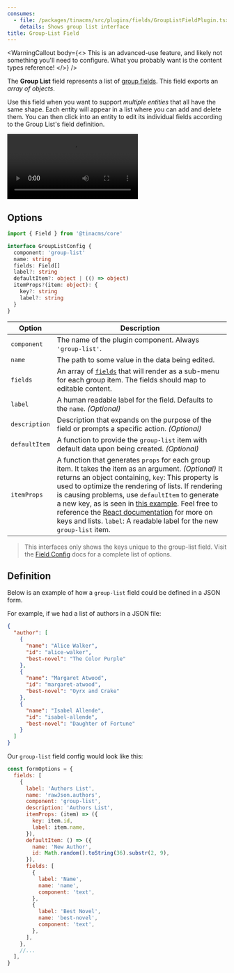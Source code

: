```yaml
---
consumes:
  - file: /packages/tinacms/src/plugins/fields/GroupListFieldPlugin.tsx
    details: Shows group list interface
title: Group-List Field
---
```


<WarningCallout
  body={<>
    This is an advanced-use feature, and likely not something you'll need to configure. What you probably want is the content types reference!
  </>}
/>

The **Group List** field represents a list of [group fields](/docs/reference/toolkit/fields/group). This field exports an *array of objects*.

Use this field when you want to support *multiple entities* that all have the same shape. Each entity will appear in a list where you can add and delete them. You can then click into an entity to edit its individual fields according to the Group List's field definition.

![tinacms-group-list-gif](/gif/group-list.webm)

## Options

```typescript
import { Field } from '@tinacms/core'

interface GroupListConfig {
  component: 'group-list'
  name: string
  fields: Field[]
  label?: string
  defaultItem?: object | (() => object)
  itemProps?(item: object): {
    key?: string
    label?: string
  }
}
```

| Option        | Description                                                                                                                                                                                                                                                                                                                                                                                                                                                                                                                                                                   |
| ------------- | ----------------------------------------------------------------------------------------------------------------------------------------------------------------------------------------------------------------------------------------------------------------------------------------------------------------------------------------------------------------------------------------------------------------------------------------------------------------------------------------------------------------------------------------------------------------------------- |
| `component`   | The name of the plugin component. Always `'group-list'`.                                                                                                                                                                                                                                                                                                                                                                                                                                                                                                                      |
| `name`        | The path to some value in the data being edited.                                                                                                                                                                                                                                                                                                                                                                                                                                                                                                                              |
| `fields`      | An array of [`fields`](/docs/extending-tina/custom-field-components/#default-field-plugins) that will render as a sub-menu for each group item. The fields should map to editable content.                                                                                                                                                                                                                                                                                                                                                                                    |
| `label`       | A human readable label for the field. Defaults to the `name`. *(Optional)*                                                                                                                                                                                                                                                                                                                                                                                                                                                                                                    |
| `description` | Description that expands on the purpose of the field or prompts a specific action. *(Optional)*                                                                                                                                                                                                                                                                                                                                                                                                                                                                               |
| `defaultItem` | A function to provide the `group-list` item with default data upon being created. *(Optional)*                                                                                                                                                                                                                                                                                                                                                                                                                                                                                |
| `itemProps`   | A function that generates `props` for each group item. It takes the item as an argument. *(Optional)* It returns an object containing, `key`: This property is used to optimize the rendering of lists. If rendering is causing problems, use `defaultItem` to generate a new key, as is seen in [this example](http://tinacms.org/docs/reference/toolkit/fields/group-list#definition). Feel free to reference the [React documentation](https://reactjs.org/docs/lists-and-keys.html) for more on keys and lists.  `label`: A readable label for the new `group-list` item. |

> This interfaces only shows the keys unique to the group-list field. Visit the [Field Config](/docs/extending-tina/custom-field-components/#default-field-plugins) docs for a complete list of options.

## Definition

Below is an example of how a `group-list` field could be defined in a JSON form.

For example, if we had a list of authors in a JSON file:

```json
{
  "author": [
    {
      "name": "Alice Walker",
      "id": "alice-walker",
      "best-novel": "The Color Purple"
    },
    {
      "name": "Margaret Atwood",
      "id": "margaret-atwood",
      "best-novel": "Oyrx and Crake"
    },
    {
      "name": "Isabel Allende",
      "id": "isabel-allende",
      "best-novel": "Daughter of Fortune"
    }
  ]
}
```

Our `group-list` field config would look like this:

```javascript
const formOptions = {
  fields: [
    {
      label: 'Authors List',
      name: 'rawJson.authors',
      component: 'group-list',
      description: 'Authors List',
      itemProps: (item) => ({
        key: item.id,
        label: item.name,
      }),
      defaultItem: () => ({
        name: 'New Author',
        id: Math.random().toString(36).substr(2, 9),
      }),
      fields: [
        {
          label: 'Name',
          name: 'name',
          component: 'text',
        },
        {
          label: 'Best Novel',
          name: 'best-novel',
          component: 'text',
        },
      ],
    },
    //...
  ],
}
```
